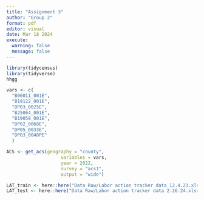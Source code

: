 ```yaml
---
title: "Assignment 3"
author: "Group 2"
format: pdf
editor: visual
date: Mar 18 2024
execute: 
  warning: false
  message: false
---
```


```r
library(tidycensus)
library(tidyverse)
hhgg

```

```r
vars <- c(
  "B06011_001E",
  "B19122_001E",
  "DP03_0025E",
  "B25064_001E",
  "B19058_001E",
  "DP02_0068E",
  "DP05_0033E",
  "DP03_0048PE"
  )

ACS <- get_acs(geography = "county", 
                    variables = vars, 
                    year = 2022,
                    survey = "acs1", 
                    output = "wide")

LAT_train <- here::here("Data Raw/Labor action tracker data 12.4.23.xlsx")
LAT_test <- here::here("Data Raw/Labor action tracker data 2.26.24.xlsx")
```
